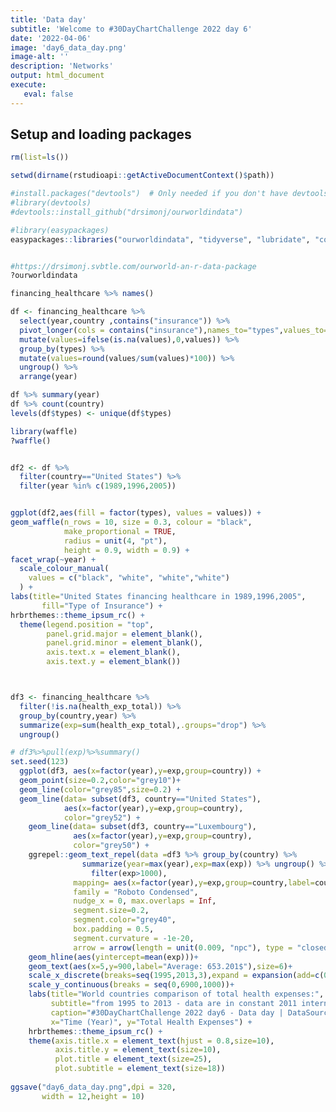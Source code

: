 ```yaml
---
title: 'Data day'
subtitle: 'Welcome to #30DayChartChallenge 2022 day 6'
date: '2022-04-06'
image: 'day6_data_day.png'
image-alt: ''
description: 'Networks'
output: html_document
execute: 
   eval: false
---
```





## Setup and loading packages
```r

rm(list=ls())

setwd(dirname(rstudioapi::getActiveDocumentContext()$path))

#install.packages("devtools")  # Only needed if you don't have devtools installed
#library(devtools)
#devtools::install_github("drsimonj/ourworldindata")

#library(easypackages)
easypackages::libraries("ourworldindata", "tidyverse", "lubridate", "countrycode", "maps")


#https://drsimonj.svbtle.com/ourworld-an-r-data-package
?ourworldindata

financing_healthcare %>% names()

df <- financing_healthcare %>%
  select(year,country ,contains("insurance")) %>%
  pivot_longer(cols = contains("insurance"),names_to="types",values_to="values") %>%
  mutate(values=ifelse(is.na(values),0,values)) %>%
  group_by(types) %>%
  mutate(values=round(values/sum(values)*100)) %>%
  ungroup() %>%
  arrange(year)

df %>% summary(year)
df %>% count(country)
levels(df$types) <- unique(df$types)

library(waffle)
?waffle()


df2 <- df %>%
  filter(country=="United States") %>%
  filter(year %in% c(1989,1996,2005))


ggplot(df2,aes(fill = factor(types), values = values)) +
geom_waffle(n_rows = 10, size = 0.3, colour = "black", 
            make_proportional = TRUE,
            radius = unit(4, "pt"),
            height = 0.9, width = 0.9) +
facet_wrap(~year) +
  scale_colour_manual(
    values = c("black", "white", "white","white")
  ) +
labs(title="United States financing healthcare in 1989,1996,2005",
       fill="Type of Insurance") +
hrbrthemes::theme_ipsum_rc() +
  theme(legend.position = "top",
        panel.grid.major = element_blank(),
        panel.grid.minor = element_blank(),
        axis.text.x = element_blank(),
        axis.text.y = element_blank())



df3 <- financing_healthcare %>% 
  filter(!is.na(health_exp_total)) %>%
  group_by(country,year) %>%
  summarize(exp=sum(health_exp_total),.groups="drop") %>%
  ungroup() 

# df3%>%pull(exp)%>%summary()
set.seed(123)
  ggplot(df3, aes(x=factor(year),y=exp,group=country)) +
  geom_point(size=0.2,color="grey10")+
  geom_line(color="grey85",size=0.2) +
  geom_line(data= subset(df3, country=="United States"),
            aes(x=factor(year),y=exp,group=country),
            color="grey52") +
    geom_line(data= subset(df3, country=="Luxembourg"),
              aes(x=factor(year),y=exp,group=country),
              color="grey50") +
    ggrepel::geom_text_repel(data =df3 %>% group_by(country) %>% 
                summarize(year=max(year),exp=max(exp)) %>% ungroup() %>%
                  filter(exp>1000), 
              mapping= aes(x=factor(year),y=exp,group=country,label=country),
              family = "Roboto Condensed",
              nudge_x = 0, max.overlaps = Inf,
              segment.size=0.2,
              segment.color="grey40",
              box.padding = 0.5,
              segment.curvature = -1e-20,
              arrow = arrow(length = unit(0.009, "npc"), type = "closed", ends = "first"))+
    geom_hline(aes(yintercept=mean(exp)))+
    geom_text(aes(x=5,y=900,label="Average: 653.201$"),size=6)+
    scale_x_discrete(breaks=seq(1995,2013,3),expand = expansion(add=c(0,7)))+
    scale_y_continuous(breaks = seq(0,6900,1000))+
    labs(title="World countries comparison of total health expenses:",
         subtitle="from 1995 to 2013 - data are in constant 2011 international dollars.",
         caption="#30DayChartChallenge 2022 day6 - Data day | DataSource: financing_healthcare {ourworldindata} | DataViz: Federica Gazzelloni",
         x="Time (Year)", y="Total Health Expenses") +
    hrbrthemes::theme_ipsum_rc() +
    theme(axis.title.x = element_text(hjust = 0.8,size=10),
          axis.title.y = element_text(size=10),
          plot.title = element_text(size=25),
          plot.subtitle = element_text(size=18))
    
ggsave("day6_data_day.png",dpi = 320,
       width = 12,height = 10)
```
